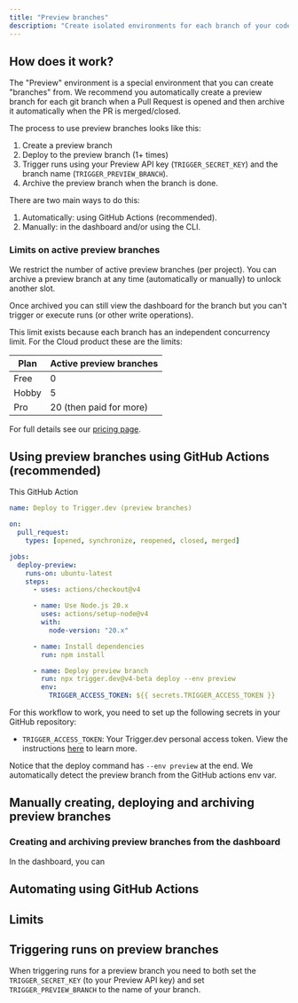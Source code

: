```yaml
---
title: "Preview branches"
description: "Create isolated environments for each branch of your code, allowing you to test changes before merging to production. You can create preview branches manually or automatically with your git branches."
---
```



<UpgradeToV4Note />

## How does it work?

The "Preview" environment is a special environment that you can create "branches" from. We recommend you automatically create a preview branch for each git branch when a Pull Request is opened and then archive it automatically when the PR is merged/closed.

The process to use preview branches looks like this:

1. Create a preview branch
2. Deploy to the preview branch (1+ times)
3. Trigger runs using your Preview API key (`TRIGGER_SECRET_KEY`) and the branch name (`TRIGGER_PREVIEW_BRANCH`).
4. Archive the preview branch when the branch is done.

There are two main ways to do this:

1. Automatically: using GitHub Actions (recommended).
2. Manually: in the dashboard and/or using the CLI.

### Limits on active preview branches

We restrict the number of active preview branches (per project). You can archive a preview branch at any time (automatically or manually) to unlock another slot.

Once archived you can still view the dashboard for the branch but you can't trigger or execute runs (or other write operations).

This limit exists because each branch has an independent concurrency limit. For the Cloud product these are the limits:

| Plan  | Active preview branches |
| ----- | ----------------------- |
| Free  | 0                       |
| Hobby | 5                       |
| Pro   | 20 (then paid for more) |

For full details see our [pricing page](https://trigger.dev/pricing).

## Using preview branches using GitHub Actions (recommended)

This GitHub Action

```yml .github/workflows/trigger-preview-branches.yml
name: Deploy to Trigger.dev (preview branches)

on:
  pull_request:
    types: [opened, synchronize, reopened, closed, merged]

jobs:
  deploy-preview:
    runs-on: ubuntu-latest
    steps:
      - uses: actions/checkout@v4

      - name: Use Node.js 20.x
        uses: actions/setup-node@v4
        with:
          node-version: "20.x"

      - name: Install dependencies
        run: npm install

      - name: Deploy preview branch
        run: npx trigger.dev@v4-beta deploy --env preview
        env:
          TRIGGER_ACCESS_TOKEN: ${{ secrets.TRIGGER_ACCESS_TOKEN }}
```

For this workflow to work, you need to set up the following secrets in your GitHub repository:

- `TRIGGER_ACCESS_TOKEN`: Your Trigger.dev personal access token. View the instructions [here](/github-actions) to learn more.

Notice that the deploy command has `--env preview` at the end. We automatically detect the preview branch from the GitHub actions env var.

## Manually creating, deploying and archiving preview branches

### Creating and archiving preview branches from the dashboard

In the dashboard, you can

## Automating using GitHub Actions

## Limits

## Triggering runs on preview branches

When triggering runs for a preview branch you need to both set the `TRIGGER_SECRET_KEY` (to your Preview API key) and set `TRIGGER_PREVIEW_BRANCH` to the name of your branch.
